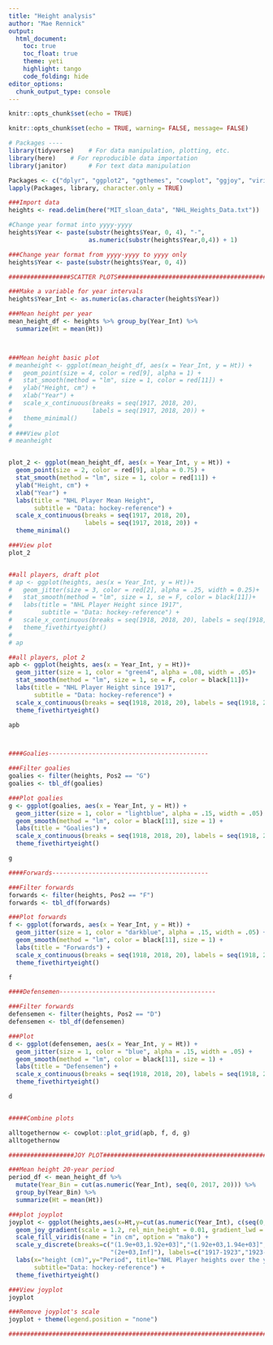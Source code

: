 ```yaml
---
title: "Height analysis"
author: "Mae Rennick"
output: 
  html_document:
    toc: true
    toc_float: true
    theme: yeti
    highlight: tango
    code_folding: hide
editor_options: 
  chunk_output_type: console
---
```


```r
knitr::opts_chunk$set(echo = TRUE)
```



```r
knitr::opts_chunk$set(echo = TRUE, warning= FALSE, message= FALSE)

# Packages ----
library(tidyverse)    # For data manipulation, plotting, etc. 
library(here)    # For reproducible data importation 
library(janitor)      # For text data manipulation

Packages <- c("dplyr", "ggplot2", "ggthemes", "cowplot", "ggjoy", "viridis", "extrafont")
lapply(Packages, library, character.only = TRUE)

```
 
 
```r

###Import data
heights <- read.delim(here("MIT_sloan_data", "NHL_Heights_Data.txt"))

#Change year format into yyyy-yyyy 
heights$Year <- paste(substr(heights$Year, 0, 4), "-", 
                      as.numeric(substr(heights$Year,0,4)) + 1)

###Change year format from yyyy-yyyy to yyyy only
heights$Year <- paste(substr(heights$Year, 0, 4))

#################SCATTER PLOTS#########################################

###Make a variable for year intervals
heights$Year_Int <- as.numeric(as.character(heights$Year))

###Mean height per year
mean_height_df <- heights %>% group_by(Year_Int) %>%
  summarize(Ht = mean(Ht))



###Mean height basic plot
# meanheight <- ggplot(mean_height_df, aes(x = Year_Int, y = Ht)) +
#   geom_point(size = 4, color = red[9], alpha = 1) +
#   stat_smooth(method = "lm", size = 1, color = red[11]) +
#   ylab("Height, cm") +
#   xlab("Year") +
#   scale_x_continuous(breaks = seq(1917, 2018, 20), 
#                      labels = seq(1917, 2018, 20)) +
#   theme_minimal()
# 
# ###View plot
# meanheight


plot_2 <- ggplot(mean_height_df, aes(x = Year_Int, y = Ht)) +
  geom_point(size = 2, color = red[9], alpha = 0.75) +
  stat_smooth(method = "lm", size = 1, color = red[11]) +
  ylab("Height, cm") +
  xlab("Year") +
  labs(title = "NHL Player Mean Height", 
       subtitle = "Data: hockey-reference") +
  scale_x_continuous(breaks = seq(1917, 2018, 20), 
                     labels = seq(1917, 2018, 20)) +
  theme_minimal()

###View plot
plot_2


##all players, draft plot
# ap <- ggplot(heights, aes(x = Year_Int, y = Ht))+
#   geom_jitter(size = 3, color = red[2], alpha = .25, width = 0.25)+
#   stat_smooth(method = "lm", size = 1, se = F, color = black[11])+
#   labs(title = "NHL Player Height since 1917",
#        subtitle = "Data: hockey-reference") +
#   scale_x_continuous(breaks = seq(1918, 2018, 20), labels = seq(1918, 2018, 20))+
#   theme_fivethirtyeight() 
# 
# ap

##all players, plot 2
apb <- ggplot(heights, aes(x = Year_Int, y = Ht))+
  geom_jitter(size = 1, color = "green4", alpha = .08, width = .05)+
  stat_smooth(method = "lm", size = 1, se = F, color = black[11])+
  labs(title = "NHL Player Height since 1917",
       subtitle = "Data: hockey-reference") +
  scale_x_continuous(breaks = seq(1918, 2018, 20), labels = seq(1918, 2018, 20))+
  theme_fivethirtyeight() 

apb



####Goalies--------------------------------------------

###Filter goalies
goalies <- filter(heights, Pos2 == "G")
goalies <- tbl_df(goalies)

###Plot goalies
g <- ggplot(goalies, aes(x = Year_Int, y = Ht)) +
  geom_jitter(size = 1, color = "lightblue", alpha = .15, width = .05) +
  geom_smooth(method = "lm", color = black[11], size = 1) +
  labs(title = "Goalies") +
  scale_x_continuous(breaks = seq(1918, 2018, 20), labels = seq(1918, 2018, 20)) +
  theme_fivethirtyeight()

g

####Forwards-------------------------------------------

###Filter forwards
forwards <- filter(heights, Pos2 == "F")
forwards <- tbl_df(forwards)

###Plot forwards
f <- ggplot(forwards, aes(x = Year_Int, y = Ht)) +
  geom_jitter(size = 1, color = "darkblue", alpha = .15, width = .05) +
  geom_smooth(method = "lm", color = black[11], size = 1) +
  labs(title = "Forwards") +
  scale_x_continuous(breaks = seq(1918, 2018, 20), labels = seq(1918, 2018, 20)) +
  theme_fivethirtyeight()

f

####Defensemen-------------------------------------------

###Filter forwards
defensemen <- filter(heights, Pos2 == "D")
defensemen <- tbl_df(defensemen)

###Plot
d <- ggplot(defensemen, aes(x = Year_Int, y = Ht)) +
  geom_jitter(size = 1, color = "blue", alpha = .15, width = .05) +
  geom_smooth(method = "lm", color = black[11], size = 1) +
  labs(title = "Defensemen") +
  scale_x_continuous(breaks = seq(1918, 2018, 20), labels = seq(1918, 2018, 20)) +
  theme_fivethirtyeight()

d


#####Combine plots 

alltogethernow <- cowplot::plot_grid(apb, f, d, g)
alltogethernow

##################JOY PLOT########################################################

###Mean height 20-year period
period_df <- mean_height_df %>%
  mutate(Year_Bin = cut(as.numeric(Year_Int), seq(0, 2017, 20))) %>%
  group_by(Year_Bin) %>%
  summarize(Ht = mean(Ht))

###plot joyplot
joyplot <- ggplot(heights,aes(x=Ht,y=cut(as.numeric(Year_Int), c(seq(0, 2017, 20), Inf)), fill=..x..)) +
  geom_joy_gradient(scale = 1.2, rel_min_height = 0.01, gradient_lwd = 1.) +    
  scale_fill_viridis(name = "in cm", option = "mako") +
  scale_y_discrete(breaks=c("(1.9e+03,1.92e+03]","(1.92e+03,1.94e+03]", "(1.94e+03,1.96e+03]", "(1.96e+03,1.98e+03]","(1.98e+03,2e+03]",
                            "(2e+03,Inf]"), labels=c("1917-1923","1923-1943","1943-1963","1963-1983","1983-2003","2003-2017")) +
  labs(x="height (cm)",y="Period", title="NHL Player heights over the years",
       subtitle="Data: hockey-reference") +
  theme_fivethirtyeight() 

###View joyplot
joyplot

###Remove joyplot's scale
joyplot + theme(legend.position = "none") 

####################################################################################################################



```
 
 